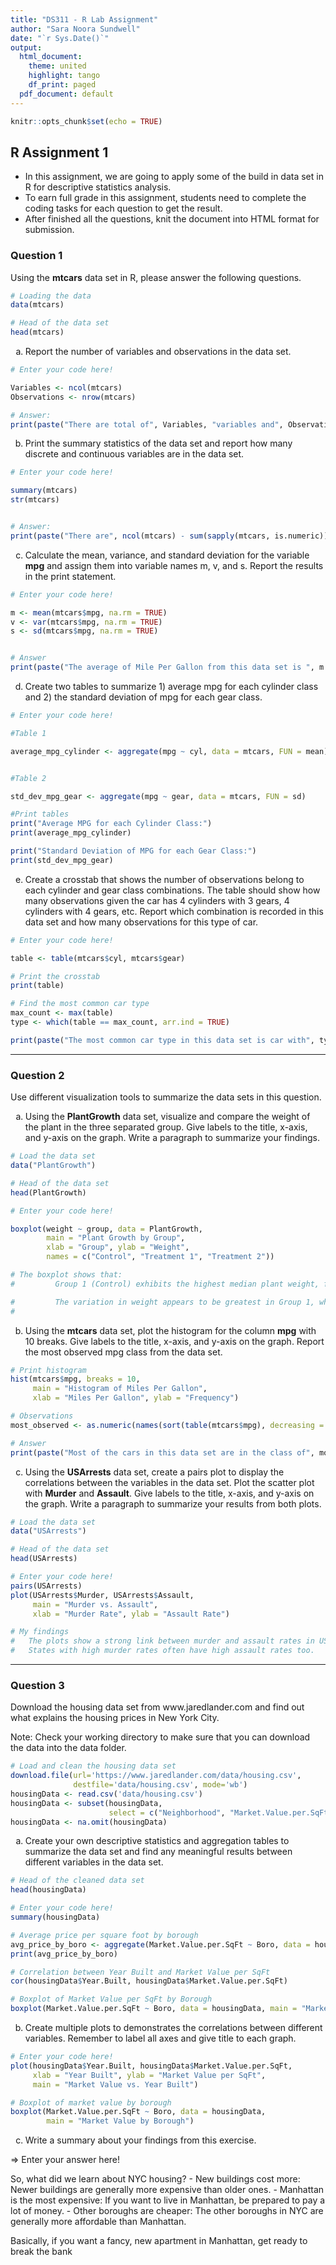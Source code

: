 ```yaml
---
title: "DS311 - R Lab Assignment"
author: "Sara Noora Sundwell"
date: "`r Sys.Date()`"
output:
  html_document:
    theme: united
    highlight: tango
    df_print: paged
  pdf_document: default
---
```


```r
knitr::opts_chunk$set(echo = TRUE)
```

## R Assignment 1

* In this assignment, we are going to apply some of the build in data set in R for descriptive statistics analysis.
* To earn full grade in this assignment, students need to complete the coding tasks for each question to get the result.
* After finished all the questions, knit the document into HTML format for submission.

### Question 1

Using the **mtcars** data set in R, please answer the following questions.

```r
# Loading the data
data(mtcars)

# Head of the data set
head(mtcars)
```

a. Report the number of variables and observations in the data set.

```r
# Enter your code here!

Variables <- ncol(mtcars)
Observations <- nrow(mtcars)

# Answer:
print(paste("There are total of", Variables, "variables and", Observations, "observations in this data set."))
```



b. Print the summary statistics of the data set and report how many discrete and continuous variables are in the data set.

```r
# Enter your code here!

summary(mtcars)
str(mtcars)


# Answer:
print(paste("There are", ncol(mtcars) - sum(sapply(mtcars, is.numeric)), "discrete variables and", sum(sapply(mtcars, is.numeric)), "continuous variables in this data set."))
```



c. Calculate the mean, variance, and standard deviation for the variable **mpg** and assign them into variable names m, v, and s. Report the results in the print statement.

```r
# Enter your code here!

m <- mean(mtcars$mpg, na.rm = TRUE)
v <- var(mtcars$mpg, na.rm = TRUE)
s <- sd(mtcars$mpg, na.rm = TRUE)


# Answer
print(paste("The average of Mile Per Gallon from this data set is ", m , " with variance ", v , " and standard deviation", s , "."))
```



d. Create two tables to summarize 1) average mpg for each cylinder class and 2) the standard deviation of mpg for each gear class.

```r
# Enter your code here!

#Table 1

average_mpg_cylinder <- aggregate(mpg ~ cyl, data = mtcars, FUN = mean)


#Table 2

std_dev_mpg_gear <- aggregate(mpg ~ gear, data = mtcars, FUN = sd)

#Print tables
print("Average MPG for each Cylinder Class:")
print(average_mpg_cylinder)

print("Standard Deviation of MPG for each Gear Class:")
print(std_dev_mpg_gear)

```



e. Create a crosstab that shows the number of observations belong to each cylinder and gear class combinations. The table should show how many observations given the car has 4 cylinders with 3 gears, 4 cylinders with 4 gears, etc. Report which combination is recorded in this data set and how many observations for this type of car.

```r
# Enter your code here!

table <- table(mtcars$cyl, mtcars$gear)

# Print the crosstab
print(table)

# Find the most common car type
max_count <- max(table)
type <- which(table == max_count, arr.ind = TRUE)

print(paste("The most common car type in this data set is car with", type[1], "cylinders and", type[2], "gears. There are total of", max_count, "cars belong to this specification in the data set."))
```


*** 

### Question 2

Use different visualization tools to summarize the data sets in this question.

a. Using the **PlantGrowth** data set, visualize and compare the weight of the plant in the three separated group. Give labels to the title, x-axis, and y-axis on the graph. Write a paragraph to summarize your findings.

```r
# Load the data set
data("PlantGrowth")

# Head of the data set
head(PlantGrowth)

# Enter your code here!

boxplot(weight ~ group, data = PlantGrowth,
        main = "Plant Growth by Group",
        xlab = "Group", ylab = "Weight",
        names = c("Control", "Treatment 1", "Treatment 2"))

# The boxplot shows that:
#         Group 1 (Control) exhibits the highest median plant weight, followed by Group 2 (Treatment 1)           and Group 3 (Treatment 2)

#         The variation in weight appears to be greatest in Group 1, while Groups 2 and 3 show less              variability.
#
```



b. Using the **mtcars** data set, plot the histogram for the column **mpg** with 10 breaks. Give labels to the title, x-axis, and y-axis on the graph. Report the most observed mpg class from the data set.

```r

# Print histogram
hist(mtcars$mpg, breaks = 10,
     main = "Histogram of Miles Per Gallon",
     xlab = "Miles Per Gallon", ylab = "Frequency")

# Observations
most_observed <- as.numeric(names(sort(table(mtcars$mpg), decreasing = TRUE)[1]))

# Answer
print(paste("Most of the cars in this data set are in the class of", most_observed, "mile per gallon."))
```



c. Using the **USArrests** data set, create a pairs plot to display the correlations between the variables in the data set. Plot the scatter plot with **Murder** and **Assault**. Give labels to the title, x-axis, and y-axis on the graph. Write a paragraph to summarize your results from both plots.

```r
# Load the data set
data("USArrests")

# Head of the data set
head(USArrests)

# Enter your code here!
pairs(USArrests)
plot(USArrests$Murder, USArrests$Assault,
     main = "Murder vs. Assault",
     xlab = "Murder Rate", ylab = "Assault Rate")

# My findings
#   The plots show a strong link between murder and assault rates in US states.
#   States with high murder rates often have high assault rates too.
```


***

### Question 3

Download the housing data set from www.jaredlander.com and find out what explains the housing prices in New York City.

Note: Check your working directory to make sure that you can download the data into the data folder. 

```r
# Load and clean the housing data set 
download.file(url='https://www.jaredlander.com/data/housing.csv',
              destfile='data/housing.csv', mode='wb')
housingData <- read.csv('data/housing.csv')
housingData <- subset(housingData, 
                      select = c("Neighborhood", "Market.Value.per.SqFt", "Boro", "Year.Built"))
housingData <- na.omit(housingData)                   
```

a. Create your own descriptive statistics and aggregation tables to summarize the data set and find any meaningful results between different variables in the data set.

```r
# Head of the cleaned data set
head(housingData)

# Enter your code here!
summary(housingData)

# Average price per square foot by borough
avg_price_by_boro <- aggregate(Market.Value.per.SqFt ~ Boro, data = housingData, FUN = mean)
print(avg_price_by_boro)

# Correlation between Year Built and Market Value per SqFt
cor(housingData$Year.Built, housingData$Market.Value.per.SqFt)

# Boxplot of Market Value per SqFt by Borough
boxplot(Market.Value.per.SqFt ~ Boro, data = housingData, main = "Market Value per SqFt by Borough")

```

b. Create multiple plots to demonstrates the correlations between different variables. Remember to label all axes and give title to each graph.

```r
# Enter your code here!
plot(housingData$Year.Built, housingData$Market.Value.per.SqFt,
     xlab = "Year Built", ylab = "Market Value per SqFt",
     main = "Market Value vs. Year Built")

# Boxplot of market value by borough
boxplot(Market.Value.per.SqFt ~ Boro, data = housingData,
        main = "Market Value by Borough")

```

c. Write a summary about your findings from this exercise.

=> Enter your answer here!

So, what did we learn about NYC housing?
- New buildings cost more: Newer buildings are generally more expensive than older ones.
- Manhattan is the most expensive: If you want to live in Manhattan, be prepared to pay a lot of money.
- Other boroughs are cheaper: The other boroughs in NYC are generally more affordable than Manhattan.

Basically, if you want a fancy, new apartment in Manhattan, get ready to break the bank


